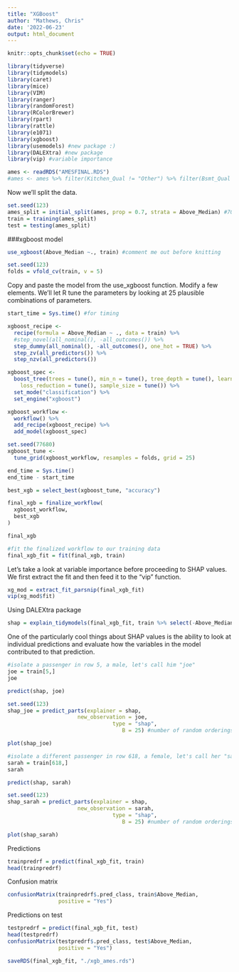 ```yaml
---
title: "XGBoost"
author: "Mathews, Chris"
date: '2022-06-23'
output: html_document
---
```


```r
knitr::opts_chunk$set(echo = TRUE)
```

```r
library(tidyverse)
library(tidymodels)
library(caret)
library(mice)
library(VIM)
library(ranger)
library(randomForest)
library(RColorBrewer)
library(rpart)
library(rattle)
library(e1071)
library(xgboost)
library(usemodels) #new package :)
library(DALEXtra) #new package
library(vip) #variable importance
```

```r
ames <- readRDS("AMESFINAL.RDS")
#ames <- ames %>% filter(Kitchen_Qual != "Other") %>% filter(Bsmt_Qual != "Other")
```

Now we'll split the data.  
```r
set.seed(123) 
ames_split = initial_split(ames, prop = 0.7, strata = Above_Median) #70% in training
train = training(ames_split)
test = testing(ames_split)
```


###xgboost model
```r
use_xgboost(Above_Median ~., train) #comment me out before knitting
```


```r
set.seed(123)
folds = vfold_cv(train, v = 5)
```

Copy and paste the model from the use_xgboost function. Modify a few elements. We'll let R tune the parameters by looking at 25 plausible combinations of parameters.   
```r
start_time = Sys.time() #for timing

xgboost_recipe <- 
  recipe(formula = Above_Median ~ ., data = train) %>% 
  #step_novel(all_nominal(), -all_outcomes()) %>% 
  step_dummy(all_nominal(), -all_outcomes(), one_hot = TRUE) %>% 
  step_zv(all_predictors()) %>%
  step_nzv(all_predictors())

xgboost_spec <- 
  boost_tree(trees = tune(), min_n = tune(), tree_depth = tune(), learn_rate = tune(), 
    loss_reduction = tune(), sample_size = tune()) %>% 
  set_mode("classification") %>% 
  set_engine("xgboost") 

xgboost_workflow <- 
  workflow() %>% 
  add_recipe(xgboost_recipe) %>% 
  add_model(xgboost_spec) 

set.seed(77680)
xgboost_tune <-
  tune_grid(xgboost_workflow, resamples = folds, grid = 25)

end_time = Sys.time()
end_time - start_time
```

```r
best_xgb = select_best(xgboost_tune, "accuracy")

final_xgb = finalize_workflow(
  xgboost_workflow,
  best_xgb
)

final_xgb
```

```r
#fit the finalized workflow to our training data
final_xgb_fit = fit(final_xgb, train)
```

Let's take a look at variable importance before proceeding to SHAP values. We first extract the fit and then feed it to the "vip" function.  
```r
xg_mod = extract_fit_parsnip(final_xgb_fit)
vip(xg_mod$fit)
```

Using DALEXtra package
```r
shap = explain_tidymodels(final_xgb_fit, train %>% select(-Above_Median), y = train$Above_Median == "Yes")
```

One of the particularly cool things about SHAP values is the ability to look at individual predictions and evaluate how the variables in the model contributed to that prediction.
```r
#isolate a passenger in row 5, a male, let's call him "joe"
joe = train[5,]
joe
```

```r
predict(shap, joe)
```

```r
set.seed(123)
shap_joe = predict_parts(explainer = shap, 
                      new_observation = joe, 
                                 type = "shap",
                                    B = 25) #number of random orderings of the predictors
```

```r
plot(shap_joe)
```

```r
#isolate a different passenger in row 618, a female, let's call her "sarah"
sarah = train[618,]
sarah
```

```r
predict(shap, sarah)
```

```r
set.seed(123)
shap_sarah = predict_parts(explainer = shap, 
                      new_observation = sarah, 
                                 type = "shap",
                                    B = 25) #number of random orderings of the predictors
```

```r
plot(shap_sarah)
```
Predictions  
```r
trainpredrf = predict(final_xgb_fit, train)
head(trainpredrf)
```

Confusion matrix
```r
confusionMatrix(trainpredrf$.pred_class, train$Above_Median, 
                positive = "Yes")
```
Predictions on test
```r
testpredrf = predict(final_xgb_fit, test)
head(testpredrf)
confusionMatrix(testpredrf$.pred_class, test$Above_Median, 
                positive = "Yes")
```
```r
saveRDS(final_xgb_fit, "./xgb_ames.rds")

```

